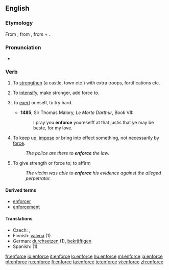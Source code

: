 ==English==
===Etymology===
From {{etyl|fro}} {{term|enforcier}}, from {{etyl|LL.}} {{term|infortiare|infortiāre}}, from {{term|in-}} + {{term|fortis||strong}}.

===Pronunciation===
*{{a|UK}} {{IPA|/ɪnˈfɔːs/}}
*: {{rhymes|enforce}}

===Verb===
{{en-verb|enforc|ing}}

# {{obsolete|transitive}} To [[strengthen]] (a castle, town etc.) with extra troops, fortifications etc.
# {{obsolete|transitive}} To [[intensify]], make stronger, add force to.
# {{obsolete|reflexive}} To [[exert]] oneself, to try hard.
#*'''1485''', Sir Thomas Malory, ''Le Morte Darthur'', Book VII:
#*:I pray you '''enforce''' youreselff  at that justis that ye may be beste, for my love. 
# To keep up, [[impose]] or bring into effect something, not necessarily by [[force]].
#: ''The police are there to '''enforce''' the law.''
# To give strength or force to; to affirm
#: ''The victim was able to '''enforce''' his evidence against the alleged perpetrator.''

====Derived terms====
* [[enforcer]]
* [[enforcement]]

====Translations====
* Czech: {{t-|cs|prosadit}}, {{t-|cs|vynutit}}
* Finnish: [[valvoa]] (1)
* German: [[durchsetzen]] (1), [[bekräftigen]]
* Spanish: {{t-|es|imponer}} (1)

[[fr:enforce]]
[[io:enforce]]
[[it:enforce]]
[[lo:enforce]]
[[hu:enforce]]
[[ml:enforce]]
[[ja:enforce]]
[[pt:enforce]]
[[ru:enforce]]
[[fi:enforce]]
[[ta:enforce]]
[[te:enforce]]
[[vi:enforce]]
[[zh:enforce]]